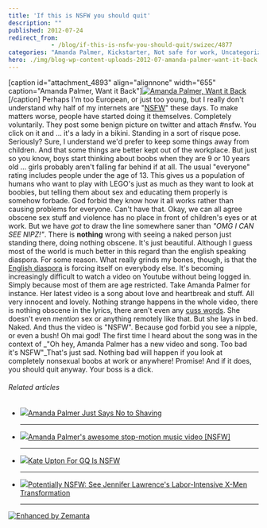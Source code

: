 ```yaml
---
title: 'If this is NSFW you should quit'
description: ""
published: 2012-07-24
redirect_from: 
            - /blog/if-this-is-nsfw-you-should-quit/swizec/4877
categories: "Amanda Palmer, Kickstarter, Not safe for work, Uncategorized, video, YouTube"
hero: ./img/blog-wp-content-uploads-2012-07-amanda-palmer-want-it-back.png
---
```

\[caption id=&quot;attachment_4893&quot; align=&quot;alignnone&quot; width=&quot;655&quot; caption=&quot;Amanda Palmer, Want it Back&quot;][![Amanda Palmer, Want it Back](http://swizec.com/blog/wp-content/uploads/2012/07/amanda-palmer-want-it-back.png "Amanda Palmer, Want it Back")](./img/blog-wp-content-uploads-2012-07-amanda-palmer-want-it-back.png)\[/caption] Perhaps I&#x27;m too European, or just too young, but I really don&#x27;t understand why half of my internets are &quot;[NSFW](http://en.wikipedia.org/wiki/Not_safe_for_work "Not safe for work")&quot; these days. To make matters worse, people have started doing it themselves. Completely voluntarily. They post some benign picture on twitter and attach #nsfw. You click on it and ... it&#x27;s a lady in a bikini. Standing in a sort of risque pose. Seriously? Sure, I understand we&#x27;d prefer to keep some things away from children. And that some things are better kept out of the workplace. But just so you know, boys start thinking about boobs when they are 9 or 10 years old ... girls probably aren&#x27;t falling far behind if at all. The usual &quot;everyone&quot; rating includes people under the age of 13. This gives us a population of humans who want to play with LEGO&#x27;s just as much as they want to look at boobies, but telling them about sex and educating them properly is somehow forbade. God forbid they know how it all works rather than causing problems for everyone. Can&#x27;t have that. Okay, we can all agree obscene sex stuff and violence has no place in front of children&#x27;s eyes or at work. But we have _got_ to draw the line somewhere saner than _&quot;OMG I CAN SEE NIPZ!&quot;_. There is **nothing** wrong with seeing a naked person just standing there, doing nothing obscene. It&#x27;s just beautiful. Although I guess most of the world is much better in this regard than the english speaking diaspora. For some reason. What really grinds my bones, though, is that the [English diaspora](http://en.wikipedia.org/wiki/English_people "English people") is forcing itself on everybody else. It&#x27;s becoming increasingly difficult to watch a video on Youtube without being logged in. Simply because most of them are age restricted. Take Amanda Palmer for instance.  Her latest video is a song about love and heartbreak and stuff. All very innocent and lovely. Nothing strange happens in the whole video, there is nothing obscene in the lyrics, there aren&#x27;t even any [cuss words](http://en.wikipedia.org/wiki/Profanity "Profanity"). She doesn&#x27;t even _mention_ sex or anything remotely like that. But she lays in bed. Naked. And thus the video is &quot;NSFW&quot;. Because god forbid you see a nipple, or even a bush! Oh mai god! The first time I heard about the song was in the context of _&quot;Oh hey, Amanda Palmer has a new video and song. Too bad it&#x27;s NSFW&quot;_That&#x27;s just sad. Nothing bad will happen if you look at completely nonsexual boobs at work or anywhere! Promise! And if it does, you should quit anyway. Your boss is a dick.

###### Related articles

- [![](http://i.zemanta.com/noimg_14_80_80.jpg)](http://www.bellasugar.com/Amanda-Palmers-Map-Tasmania-Attacks-Shaving-Body-Hair-13472328)[Amanda Palmer Just Says No to Shaving](http://www.bellasugar.com/Amanda-Palmers-Map-Tasmania-Attacks-Shaving-Body-Hair-13472328)

  * * *

- [![](http://i.zemanta.com/noimg_19_80_80.jpg)](http://boingboing.net/2012/07/10/amanda-palmers-awesome-stop.html)[Amanda Palmer&#x27;s awesome stop-motion music video \[NSFW\]](http://boingboing.net/2012/07/10/amanda-palmers-awesome-stop.html)

  * * *

- [![](http://i.zemanta.com/95265365_80_80.jpg)](http://detroit.cbslocal.com/2012/06/19/kate-upton-for-gq-is-nsfw/)[Kate Upton For GQ Is NSFW](http://detroit.cbslocal.com/2012/06/19/kate-upton-for-gq-is-nsfw/)

  * * *

- [![](http://i.zemanta.com/noimg_07_80_80.jpg)](http://www.bellasugar.com/Jennifer-Lawrence-Makeup-X-Men-First-Class-18939092)[Potentially NSFW: See Jennifer Lawrence&#x27;s Labor-Intensive X-Men Transformation](http://www.bellasugar.com/Jennifer-Lawrence-Makeup-X-Men-First-Class-18939092)

  * * *

[![Enhanced by Zemanta](http://img.zemanta.com/zemified_e.png?x-id=0e0375e6-b3fa-41e8-bcdb-40cda3cb27de)](http://www.zemanta.com/?px "Enhanced by Zemanta")